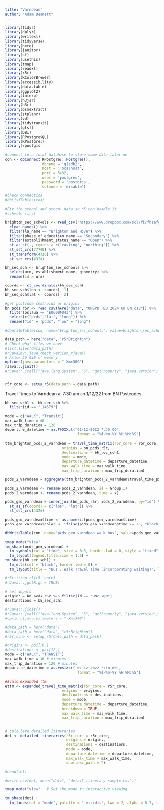 ```yaml
---
title: "Varndean"
author: "Adam Dennett"
---
```


```r
library(tidyr)
library(dplyr)
library(writexl)
library(tidyverse)
library(here) 
library(janitor)
library(sf)
library(usethis)
library(tmap)
library(readxl)
library(r5r)
library(RColorBrewer)
library(accessibility)
library(data.table)
library(ggplot2)
library(interp)
library(h3jsr)
library(h3r)
library(osmextract)
library(stplanr)
library(od)
library(tidytransit)
library(gtsf)
library(DBI)
library(RPostgreSQL)
library(RPostgres)
library(rpostgis)
```

```r
#connect to a local database to store some data later on
con <- dbConnect(RPostgres::Postgres(), 
                 dbname = 'gisdb2',
                 host = 'localhost',
                 port = 5432,
                 user = 'postgres',
                 password = 'postgres',
                 sslmode = 'disable')

#check connection
#dbListTables(con)
```

```r
#Fix the school and school data so r5 can handle it
#schools first

brighton_sec_schools <- read_csv("https://www.dropbox.com/scl/fi/fhzafgt27v30lmmuo084y/edubasealldata20241003.csv?rlkey=uorw43s44hnw5k9js3z0ksuuq&raw=1") %>% 
  clean_names() %>% 
  filter(la_name == "Brighton and Hove") %>% 
  filter(phase_of_education_name == "Secondary") %>% 
  filter(establishment_status_name == "Open") %>%
  st_as_sf(., coords = c("easting", "northing")) %>% 
  st_set_crs(27700) %>% 
  st_transform(4326) %>% 
  st_set_crs(4326)

bh_sec_sch <- brighton_sec_schools %>% 
  select(urn, establishment_name, geometry) %>%
  rename(id = urn)

coords <- st_coordinates(bh_sec_sch)
bh_sec_sch$lon <- coords[, 1]
bh_sec_sch$lat <- coords[, 2]

#get postcode centroids as origins
bn_pcds_r5r <- read_csv(here("data", "ONSPD_FEB_2024_UK_BN.csv")) %>% 
  filter(oslaua == "E06000043") %>%
  select(c("pcds","lat", "long")) %>% 
  rename("id" = "pcds", "lon" = "long")

#dbWriteTable(con, name="brighton_sec_schools", value=brighton_sec_schools, overwrite=TRUE)

```



```r

data_path = here("data", "r5rBrighton")
# Check what files we have
#list.files(data_path)
#rJavaEnv::java_check_version_rjava()
# Allow 30 GiB of memory
options(java.parameters = "-Xmx30G")
rJava::.jinit()
#rJava::.jcall("java.lang.System", "S", "getProperty", "java.version")


r5r_core <- setup_r5(data_path = data_path)

```


Travel Times to Varndean at 7:30 am on 1/12/22 from BN Postcodes

```r

bh_sec_sch1 <- bh_sec_sch %>% 
  filter(id == "114579")

mode = c("WALK", "Transit")
max_walk_time = 60
max_trip_duration = 120
departure_datetime = as.POSIXct("01-12-2022 7:30:00",
                                 format = "%d-%m-%Y %H:%M:%S")
  
ttm_brighton_pcds_2_varndean = travel_time_matrix(r5r_core = r5r_core,
                          origins = bn_pcds_r5r,
                          destinations = bh_sec_sch1,
                          mode = mode,
                          departure_datetime = departure_datetime,
                          max_walk_time = max_walk_time,
                          max_trip_duration = max_trip_duration)

pcds_2_varndean = aggregate(ttm_brighton_pcds_2_varndean$travel_time_p50, by=list(ttm_brighton_pcds_2_varndean$from_id), FUN=min, na.rm=TRUE)

pcds_2_varndean <- rename(pcds_2_varndean, id = Group.1) 
pcds_2_varndean <- rename(pcds_2_varndean, time = x)

pcds_geo_varndean = inner_join(bn_pcds_r5r, pcds_2_varndean, by="id") %>% 
  st_as_sf(coords = c("lon", "lat")) %>% 
  st_set_crs(4326)

pcds_geo_varndean$time <- as.numeric(pcds_geo_varndean$time)
pcds_geo_varndean$color <- ifelse(pcds_geo_varndean$time >= 75, "black", NA)

dbWriteTable(con, name="pcds_geo_varndean_walk_bus", value=pcds_geo_varndean, overwrite=TRUE)

tmap_mode("view")
tm_shape(pcds_geo_varndean) + 
  tm_symbols(col = "time", size = 0.5, border.lwd = 0, style = "fixed", breaks = c(0, 15, 30, 45, 60, 75, 120), palette = "-magma", alpha = 0.3) + 
  tm_layout(legend.title.size = 1.5) +
tm_shape(bh_sec_sch1) +
  tm_dots(col = "black", border.lwd = 0) + 
  tm_layout(title = "Bus / Walk Travel Time (incorporating waiting)", legend.position = c("left", "bottom"))

#r5r::stop_r5(r5r_core)
#rJava::.jgc(R.gc = TRUE)

```



```r
# set inputs
origins = bn_pcds_r5r %>% filter(id == "BN2 5QN") 
destinations = bh_sec_sch1

#rJava::.jinit()
#rJava::.jcall("java.lang.System", "S", "getProperty", "java.version")
#options(java.parameters = "-Xmx30G")

#data_path = here("data")
#data_path = here("data", "r5rBrighton")
#r5r_core <- setup_r5(data_path = data_path)

#origins <- poi[10,]
#destinations <- poi[12,]
mode = c("WALK", "TRANSIT")
max_walk_time = 30 # minutes
max_trip_duration = 120 # minutes
departure_datetime = as.POSIXct("01-12-2022 7:30:00",
                                 format = "%d-%m-%Y %H:%M:%S")

##calc expanded ttm
ettm <- expanded_travel_time_matrix(r5r_core = r5r_core,
                          origins = origins,
                          destinations = destinations,
                          mode = mode,
                          departure_datetime = departure_datetime,
                          breakdown = TRUE,
                          max_walk_time = max_walk_time,
                          max_trip_duration = max_trip_duration)


# calculate detailed itineraries
det <- detailed_itineraries(r5r_core = r5r_core,
                            origins = origins,
                            destinations = destinations,
                            mode = mode,
                            departure_datetime = departure_datetime,
                            max_walk_time = max_walk_time,
                            shortest_path = T)

#head(det)

#write_csv(det, here("data", "detail_itinerary_sample.csv"))

tmap_mode("view")  # Set the mode to interactive viewing

tm_shape(det) +
  tm_lines(col = "mode", palette = "-viridis", lwd = 2, alpha = 0.7, title.col = "Segment")
```
